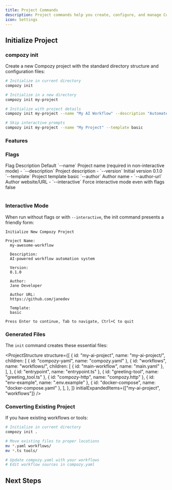 ```yaml
---
title: Project Commands
description: Project commands help you create, configure, and manage Compozy projects. The primary command is `init` for initializing new projects.
icon: Settings
---
```


## Initialize Project

### compozy init

Create a new Compozy project with the standard directory structure and configuration files:

```bash
# Initialize in current directory
compozy init

# Initialize in a new directory
compozy init my-project

# Initialize with project details
compozy init my-project --name "My AI Workflow" --description "Automated data processing"

# Skip interactive prompts
compozy init my-project --name "My Project" --template basic
```

### Features

<FeatureCardList cols={2} size="sm">
  <FeatureCard
    title="Complete Structure"
    description="Creates workflows/, tools/, and agents/ directories with proper organization"
    icon="FolderOpen"
  />
  <FeatureCard
    title="Quick Start"
    description="Generates example workflow and tool files to get you started immediately"
    icon="Rocket"
  />
  <FeatureCard
    title="Interactive Setup"
    description="Friendly prompts for project configuration with sensible defaults"
    icon="Settings"
  />
  <FeatureCard
    title="Documentation"
    description="Creates comprehensive README with getting started instructions"
    icon="FileText"
  />
</FeatureCardList>

### Flags

<Table>
  <TableHeader>
    <TableRow>
      <TableHead>Flag</TableHead>
      <TableHead>Description</TableHead>
      <TableHead>Default</TableHead>
    </TableRow>
  </TableHeader>
  <TableBody>
    <TableRow>
      <TableCell>`--name`</TableCell>
      <TableCell>Project name (required in non-interactive mode)</TableCell>
      <TableCell>-</TableCell>
    </TableRow>
    <TableRow>
      <TableCell>`--description`</TableCell>
      <TableCell>Project description</TableCell>
      <TableCell>-</TableCell>
    </TableRow>
    <TableRow>
      <TableCell>`--version`</TableCell>
      <TableCell>Initial version</TableCell>
      <TableCell>0.1.0</TableCell>
    </TableRow>
    <TableRow>
      <TableCell>`--template`</TableCell>
      <TableCell>Project template</TableCell>
      <TableCell>basic</TableCell>
    </TableRow>
    <TableRow>
      <TableCell>`--author`</TableCell>
      <TableCell>Author name</TableCell>
      <TableCell>-</TableCell>
    </TableRow>
    <TableRow>
      <TableCell>`--author-url`</TableCell>
      <TableCell>Author website/URL</TableCell>
      <TableCell>-</TableCell>
    </TableRow>
    <TableRow>
      <TableCell>`--interactive`</TableCell>
      <TableCell>Force interactive mode even with flags</TableCell>
      <TableCell>false</TableCell>
    </TableRow>
  </TableBody>
</Table>

### Interactive Mode

When run without flags or with `--interactive`, the init command presents a friendly form:

```
Initialize New Compozy Project

Project Name:
  my-awesome-workflow

  Description:
  AI-powered workflow automation system

  Version:
  0.1.0

  Author:
  Jane Developer

  Author URL:
  https://github.com/janedev

  Template:
  basic

Press Enter to continue, Tab to navigate, Ctrl+C to quit
```

### Generated Files

The `init` command creates these essential files:

<ProjectStructure
  structure={[
    {
      id: "my-ai-project",
      name: "my-ai-project/",
      children: [
        { id: "compozy-yaml", name: "compozy.yaml" },
        {
          id: "workflows",
          name: "workflows/",
          children: [
            { id: "main-workflow", name: "main.yaml" },
          ],
        },
        { id: "entrypoint", name: "entrypoint.ts" },
        { id: "greeting-tool", name: "greeting_tool.ts" },
        { id: "compozy-http", name: "compozy.http" },
        { id: "env-example", name: ".env.example" },
        { id: "docker-compose", name: "docker-compose.yaml" },
      ],
    },
  ]}
  initialExpandedItems={["my-ai-project", "workflows"]}
/>

### Converting Existing Project

If you have existing workflows or tools:

```bash
# Initialize in current directory
compozy init .

# Move existing files to proper locations
mv *.yaml workflows/
mv *.ts tools/

# Update compozy.yaml with your workflows
# Edit workflow sources in compozy.yaml
```

## Next Steps

<ReferenceCardList>
  <ReferenceCard
    title="Development Server"
    description="Start developing with hot reload"
    href="/docs/cli/dev-commands"
  />
  <ReferenceCard
    title="Workflow Commands"
    description="Execute and manage workflows"
    href="/docs/cli/workflow-commands"
  />
  <ReferenceCard
    title="First Workflow"
    description="Create your first workflow"
    href="/docs/core/getting-started/first-workflow"
  />
</ReferenceCardList>
